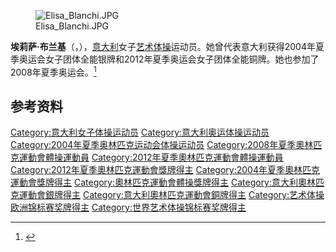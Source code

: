 {{NoteTA|G1=Sports}}

[[File:Elisa_Blanchi.JPG|thumb]]

'''埃莉萨·布兰基'''（{{lang-it|Elisa Blanchi}}，{{bd|1987年|10月13日||}}），[[意大利|意大利]]女子[[艺术体操|艺术体操]]运动员。她曾代表意大利获得2004年夏季奥运会女子团体全能银牌和2012年夏季奥运会女子团体全能铜牌。她也参加了2008年夏季奥运会。<ref>{{Cite web|title=Elisa BLANCHI|url=https://www.olympic.org/elisa-blanchi|accessdate=2021-04-01|work=International Olympic Committee|archive-date=2016-10-05|archive-url=https://web.archive.org/web/20161005165044/https://www.olympic.org/elisa-blanchi|dead-url=no}}</ref>

== 参考资料 ==
{{reflist}}

{{Authority control}}
{{DEFAULTSORT:Blanchi, Elisa}}
[[Category:意大利女子体操运动员|Category:意大利女子体操运动员]]
[[Category:意大利奥运体操运动员|Category:意大利奥运体操运动员]]
[[Category:2004年夏季奥林匹克运动会体操运动员|Category:2004年夏季奥林匹克运动会体操运动员]]
[[Category:2008年夏季奧林匹克運動會體操運動員|Category:2008年夏季奧林匹克運動會體操運動員]]
[[Category:2012年夏季奧林匹克運動會體操運動員|Category:2012年夏季奧林匹克運動會體操運動員]]
[[Category:2012年夏季奧林匹克運動會獎牌得主|Category:2012年夏季奧林匹克運動會獎牌得主]]
[[Category:2004年夏季奧林匹克運動會獎牌得主|Category:2004年夏季奧林匹克運動會獎牌得主]]
[[Category:奧林匹克運動會體操獎牌得主|Category:奧林匹克運動會體操獎牌得主]]
[[Category:意大利奧林匹克運動會銀牌得主|Category:意大利奧林匹克運動會銀牌得主]]
[[Category:意大利奧林匹克運動會銅牌得主|Category:意大利奧林匹克運動會銅牌得主]]
[[Category:艺术体操欧洲锦标赛奖牌得主|Category:艺术体操欧洲锦标赛奖牌得主]]
[[Category:世界艺术体操锦标赛奖牌得主|Category:世界艺术体操锦标赛奖牌得主]]